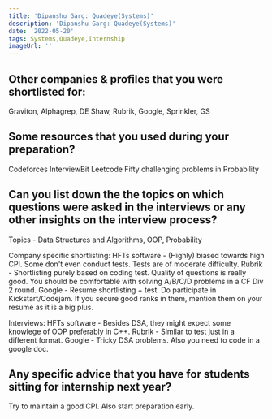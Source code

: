 ```yaml
---
title: 'Dipanshu Garg: Quadeye(Systems)'
description: 'Dipanshu Garg: Quadeye(Systems)'
date: '2022-05-20'
tags: Systems,Quadeye,Internship
imageUrl: ''
---
```


## Other companies & profiles that you were shortlisted for:
Graviton, Alphagrep, DE Shaw, Rubrik, Google, Sprinkler, GS

## Some resources that you used during your preparation?
Codeforces
InterviewBit
Leetcode
Fifty challenging problems in Probability

## Can you list down the the topics on which questions were asked in the interviews or any other insights on the interview process?
Topics - Data Structures and Algorithms, OOP, Probability

Company specific shortlisting:
HFTs software - (Highly) biased towards high CPI. Some don't even conduct tests. Tests are of moderate difficulty.
Rubrik - Shortlisting purely based on coding test. Quality of questions is really good. You should be comfortable with solving A/B/C/D problems in a CF Div 2 round.
Google - Resume shortlisting + test. Do participate in Kickstart/Codejam. If you secure good ranks in them, mention them on your resume as it is a big plus.

Interviews:
HFTs software - Besides DSA, they might expect some knowlege of OOP preferably in C++.
Rubrik - Similar to test just in a different format.
Google - Tricky DSA problems. Also you need to code in a google doc.

## Any specific advice that you have for students sitting for internship next year?
Try to maintain a good CPI. Also start preparation early.


